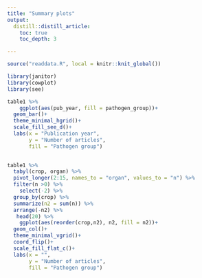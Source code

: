 ```yaml
---
title: "Summary plots"
output:
  distill::distill_article:
    toc: true
    toc_depth: 3

---
```



```r
source("readdata.R", local = knitr::knit_global())

library(janitor)
library(cowplot)
library(see)
```

```r


table1 %>% 
    ggplot(aes(pub_year, fill = pathogen_group))+
  geom_bar()+
  theme_minimal_hgrid()+
  scale_fill_see_d()+
  labs(x = "Publication year",
       y = "Number of articles",
       fill = "Pathogen group")
  

```


```r

table1 %>% 
  tabyl(crop, organ) %>% 
  pivot_longer(2:15, names_to = "organ", values_to = "n") %>% 
  filter(n >0) %>%
    select(-2) %>% 
  group_by(crop) %>% 
  summarize(n2 = sum(n)) %>% 
  arrange(-n2) %>% 
   head(20) %>% 
    ggplot(aes(reorder(crop,n2), n2, fill = n2))+
  geom_col()+
  theme_minimal_vgrid()+
  coord_flip()+
  scale_fill_flat_c()+
  labs(x = "",
       y = "Number of articles",
       fill = "Pathogen group")
```

